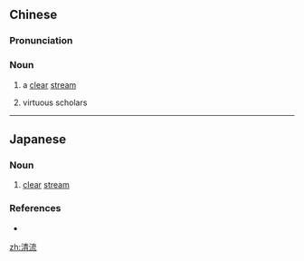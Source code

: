 ==Chinese==
{{zh-forms}}

===Pronunciation===
{{zh-pron
|m=qīngliú
|c=cing1 lau4
|mn=chheng-liû
|cat=n
}}

===Noun===
{{zh-noun}}

# {{lb|zh|literary}} a [[clear]] [[stream]]
# {{lb|zh|literary}} virtuous scholars

----

==Japanese==
{{ja-kanjitab|せい|りゅう|yomi=on}}

===Noun===
{{ja-noun|せいりゅう}}

# [[clear]] [[stream]]

===References===
* {{R:Shogakukan}}

[[zh:清流]]